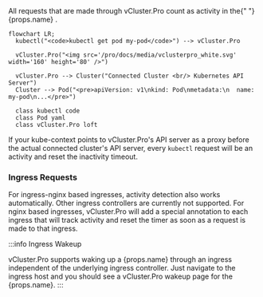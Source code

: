 <span>
  All requests that are made through vCluster.Pro count as activity in the{" "}
  {props.name}
</span>
.

```mermaid
flowchart LR;
  kubectl("<code>kubectl get pod my-pod</code>") --> vCluster.Pro

  vCluster.Pro("<img src='/pro/docs/media/vclusterpro_white.svg' width='160' height='80' />")

  vCluster.Pro --> Cluster("Connected Cluster <br/> Kubernetes API Server")
  Cluster --> Pod("<pre>apiVersion: v1\nkind: Pod\nmetadata:\n  name: my-pod\n...</pre>")

  class kubectl code
  class Pod yaml
  class vCluster.Pro loft
```

If your kube-context points to vCluster.Pro's API server as a proxy before the actual connected cluster's API server, every `kubectl` request will be an activity and reset the inactivity timeout.

### Ingress Requests

For ingress-nginx based ingresses, activity detection also works automatically. Other ingress controllers are currently not supported. For nginx based ingresses, vCluster.Pro will add a special annotation to each ingress that will track activity and reset the timer as soon as a request is made to that ingress.

:::info Ingress Wakeup

<span>
  vCluster.Pro supports waking up a {props.name} through an ingress independent
  of the underlying ingress controller. Just navigate to the ingress host and
  you should see a vCluster.Pro wakeup page for the {props.name}.
</span>
:::
